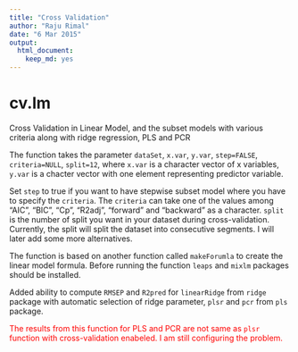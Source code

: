 ```yaml
---
title: "Cross Validation"
author: "Raju Rimal"
date: "6 Mar 2015"
output:
  html_document:
    keep_md: yes
---
```


# cv.lm
Cross Validation in Linear Model, and the subset models with various criteria along with ridge regression, PLS and PCR

The function takes the parameter `dataSet`, `x.var`, `y.var`, `step=FALSE`, `criteria=NULL`, `split=12`, where `x.var` is a character vector of x variables, `y.var` is a chacter vector with one element representing predictor variable.

Set `step` to true if you want to have stepwise subset model where you have to specify the `criteria`. The `criteria` can take one of the values among "AIC", "BIC", "Cp", "R2adj", "forward" and  "backward" as a character. `split` is the number of split you want in your dataset during cross-validation. Currently, the split will split the dataset into consecutive segments. I will later add some more alternatives.

The function is based on another function called `makeForumla` to create the linear model formula. Before running the function `leaps` and `mixlm` packages should be installed.

Added ability to compute `RMSEP` and `R2pred` for `linearRidge` from `ridge` package with automatic selection of ridge parameter, `plsr` and `pcr` from `pls` package.

<span style="color:red">The results from this function for PLS and PCR are not same as `plsr` function with cross-validation enabeled. I am still configuring the problem.</span>
